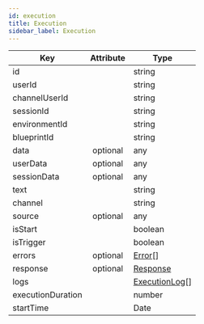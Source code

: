 ```yaml
---
id: execution
title: Execution
sidebar_label: Execution
---
```


| Key               | Attribute | Type                              |
| ----------------- | :-------: | --------------------------------- |
| id                |           | string                            |
| userId            |           | string                            |
| channelUserId     |           | string                            |
| sessionId         |           | string                            |
| environmentId     |           | string                            |
| blueprintId       |           | string                            |
| data              | optional  | any                               |
| userData          | optional  | any                               |
| sessionData       | optional  | any                               |
| text              |           | string                            |
| channel           |           | string                            |
| source            | optional  | any                               |
| isStart           |           | boolean                           |
| isTrigger         |           | boolean                           |
| errors            | optional  | [Error](./error.mdx)[]                |
| response          | optional  | [Response](./response.mdx)            |
| logs              |           | [ExecutionLog](./execution-log.mdx)[] |
| executionDuration |           | number                            |
| startTime         |           | Date                              |